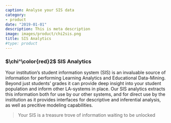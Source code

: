 ```yaml
---
caption: Analyse your SIS data
category:
- product
date: "2019-01-01"
description: This is meta description
image: images/product/chi2sis.png
title: SIS Analytics
#type: product
---
```

### $\chi^\color{red}2$ SIS Analytics

Your institution's student information system (SIS) is an invaluable source of information for performing Learning Analytics and Educational Data-Mining. Beyond just students' grades it can provide deep insight into your student population and inform other LA-systems in place. Our SIS analytics extracts this information both for use by our other systems, and for direct use by the institution as it provides interfaces for descriptive and inferential analysis, as well as precitive modeling capabilities. 

> Your SIS is a treasure trove of information waiting to be unlocked

